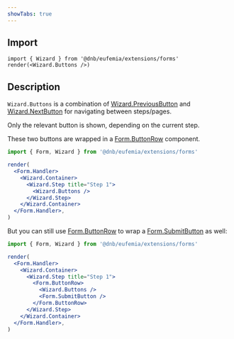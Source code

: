 ```yaml
---
showTabs: true
---
```


## Import

```tsx
import { Wizard } from '@dnb/eufemia/extensions/forms'
render(<Wizard.Buttons />)
```

## Description

`Wizard.Buttons` is a combination of [Wizard.PreviousButton](/uilib/extensions/forms/Wizard/PreviousButton/) and [Wizard.NextButton](/uilib/extensions/forms/Wizard/NextButton/) for navigating between steps/pages.

Only the relevant button is shown, depending on the current step.

These two buttons are wrapped in a [Form.ButtonRow](/uilib/extensions/forms/Form/ButtonRow/) component.

```jsx
import { Form, Wizard } from '@dnb/eufemia/extensions/forms'

render(
  <Form.Handler>
    <Wizard.Container>
      <Wizard.Step title="Step 1">
        <Wizard.Buttons />
      </Wizard.Step>
    </Wizard.Container>
  </Form.Handler>,
)
```

But you can still use [Form.ButtonRow](/uilib/extensions/forms/Form/ButtonRow/) to wrap a [Form.SubmitButton](/uilib/extensions/forms/Form/SubmitButton/) as well:

```jsx
import { Form, Wizard } from '@dnb/eufemia/extensions/forms'

render(
  <Form.Handler>
    <Wizard.Container>
      <Wizard.Step title="Step 1">
        <Form.ButtonRow>
          <Wizard.Buttons />
          <Form.SubmitButton />
        </Form.ButtonRow>
      </Wizard.Step>
    </Wizard.Container>
  </Form.Handler>,
)
```
